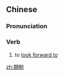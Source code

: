==Chinese==
{{zh-forms}}

===Pronunciation===
{{zh-pron
|m=期pàn
|c=kei4 paan3
|mn=kî-phàn
|cat=v
}}

===Verb===
{{zh-verb}}

# to [[look forward to]]

[[zh:期盼]]